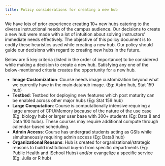 ```yaml
---
title: Policy considerations for creating a new hub
---
```


We have lots of prior experience creating 10+ new hubs catering to the diverse instructional needs of the campus audience. Our decisions to create a new hub were made with a lot of intuition about solving instructors' immediate needs effectively. The objective of this policy document is to codify these heuristics used while creating a new hub. Our policy should guide our decisions with regard to creating new hubs in the future. 

Below are 5 key criteria (listed in the order of importance) to be considered while making a decision to create a new hub. Satisfying any one of the below-mentioned criteria creates the opportunity for a new hub.

- **Image Customization**: Course needs image customization beyond what we currently have in the main datahub image. (Eg: Astro hub, Stat 159 hub)
- **Testbed**: Testbed for deploying new features which post maturity can be enabled across other major hubs (Eg: Stat 159 hub)
- **Large Computation**: Course is computationally intensive requiring a large amount of CPU/Memory because of the nature of the use case (Eg: biology hub) or larger user base with 300+ students (Eg: Data 8 and Data 100 hubs). These courses may require additional compute through calendar-based scheduling.
- **Admin Access**: Course has undergrad students acting as GSIs while simultaneously requiring admin access (Eg: Data8 hub)
- **Organizational Reasons**: Hub is created for organizational/strategic reasons to build institutional buy-in from specific departments (Eg: Public Health and ISchool Hubs) and/or evangelize a specific service (Eg: Julia or R hub)
